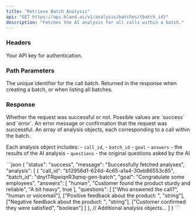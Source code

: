 ```yaml
---
title: "Retrieve Batch Analysis"
api: "GET https://api.bland.ai/v1/analysis/batches/{batch_id}"
description: "Fetches the AI analysis for all calls within a batch."
---
```


### Headers

<ParamField header="authorization" type="string" required>
  Your API key for authentication.
</ParamField>

### Path Parameters

<ParamField query="batch_id" type="string" required>
  The unique identifier for the call batch. Returned in the response when creating a batch, or when listing all batches.
</ParamField>

### Response

<ResponseField type="string" name="status">
  Whether the request was successful or not. Possible values are `success` and `error`.
</ResponseField>

<ResponseField type="string" name="message">
  An error message or confirmation that the request was successful.
</ResponseField>

<ResponseField type="array" name="analysis">
  An array of analysis objects, each corresponding to a call within the batch. 
  
  Each analysis object includes:
    - `call_id`, 
    - `batch_id`
    - `goal`
    - `answers` - the results of the AI analysis
    - `questions` - the original questions asked by the AI
</ResponseField>

<ResponseExample>
```json
{
    "status": "success",
    "message": "Successfully fetched analyses",
    "analysis": [
        {
            "call_id": "b12956d1-624d-4c65-a1a4-30eb86553c85",
            "batch_id": "dnytTRqwiqnR3qmq-gen-batch",
            "goal": "Congratulate some employees",
            "answers": [
                "human",
                "Customer found the product sturdy and reliable",
                "A bit heavy",
                true
            ],
            "questions": [
                ["Who answered the call?", "human or voicemail"],
                ["Positive feedback about the product: ", "string"],
                ["Negative feedback about the product: ", "string"],
                ["Customer confirmed they were satisfied", "boolean"]
            ]
        },
        // Additional analysis objects...
    ]
}
```
</ResponseExample>

